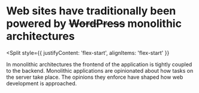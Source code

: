 
# Web sites have traditionally been powered by ~~WordPress~~ monolithic architectures

<Split
  style={{
    justifyContent: 'flex-start',
    alignItems: 'flex-start'
  }}
>
  <MonolitichArchitectures />
</Split>

<Notes>
  <p>
    In monolithic architectures the frontend of the 
    application is tightly coupled to the backend.
    Monolithic applications are opinionated about how 
    tasks on the server take place. The opinions they
    enforce have shaped how web development is approached.
  </p>
</Notes>

